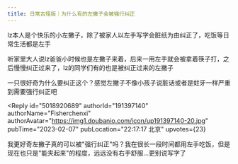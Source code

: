 ```yaml
---
title: 日常古怪版｜为什么有的左撇子会被强行纠正
---
```



<Forum groupName="古怪问题研究中心" groupUrl="https://www.douban.com/group/philosophasters/" archivedAt="2025-05-16T14:48:27.910Z">
  <Post
    id="282892128"
    title="日常古怪版｜为什么有的左撇子会被强行纠正"
    url="https://www.douban.com/group/topic/282892128/?_spm_id=MjA5NDIxNTcz"
    pubTime="2023-02-21"
    highlightUserId="191397140"
  >
lz本人是个快乐的小左撇子，除了被家人以左手写字会脏纸为由纠正了，吃饭等日常生活都是左手

听家里大人说lz爸爸小时候也是左撇子来着，后来一用左手就会被拿着筷子打，之后慢慢纠正过来了，lz的同学们有的也是被纠正过来的左撇子

一只很好奇为什么要纠正这个？感觉左撇子不像小孩子说脏话或者是蛀牙一样严重到需要强行纠正吧

<Reply
  id="5018920689"
  authorId="191397140"
  authorName="Fisherchenxi"
  authorAvatar="https://img1.doubanio.com/icon/up191397140-20.jpg"
  pubTime="2023-02-07"
  pubLocation="22:17:17 北京"
  upvotes={23}
>
我更好奇左撇子真的可以被"强行纠正"吗？我在很长一段时间都用左手吃饭，但是现在也只是"能夹起来"的程度，远远没有右手舒服...更别说写字了
</Reply>
  </Post>
</Forum>
